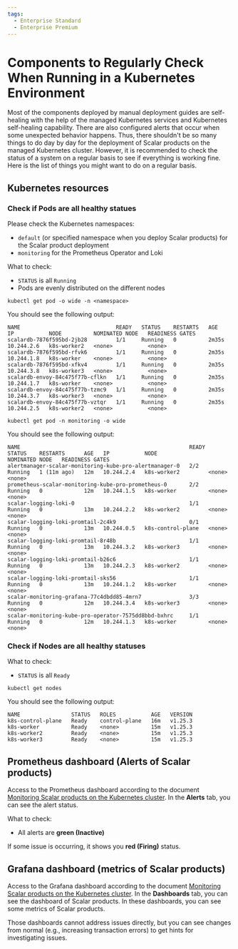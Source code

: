 ```yaml
---
tags:
  - Enterprise Standard
  - Enterprise Premium
---
```


# Components to Regularly Check When Running in a Kubernetes Environment

Most of the components deployed by manual deployment guides are self-healing with the help of the managed Kubernetes services and Kubernetes self-healing capability. There are also configured alerts that occur when some unexpected behavior happens. Thus, there shouldn't be so many things to do day by day for the deployment of Scalar products on the managed Kubernetes cluster. However, it is recommended to check the status of a system on a regular basis to see if everything is working fine. Here is the list of things you might want to do on a regular basis.

## Kubernetes resources

### Check if Pods are all healthy statues

Please check the Kubernetes namespaces:

* `default` (or specified namespace when you deploy Scalar products) for the Scalar product deployment
* `monitoring` for the Prometheus Operator and Loki

What to check:

* `STATUS` is all `Running`
* Pods are evenly distributed on the different nodes

```console
kubectl get pod -o wide -n <namespace>
```

You should see the following output:

```console
NAME                              READY   STATUS    RESTARTS   AGE     IP           NODE          NOMINATED NODE   READINESS GATES
scalardb-7876f595bd-2jb28         1/1     Running   0          2m35s   10.244.2.6   k8s-worker2   <none>           <none>
scalardb-7876f595bd-rfvk6         1/1     Running   0          2m35s   10.244.1.8   k8s-worker    <none>           <none>
scalardb-7876f595bd-xfkv4         1/1     Running   0          2m35s   10.244.3.8   k8s-worker3   <none>           <none>
scalardb-envoy-84c475f77b-cflkn   1/1     Running   0          2m35s   10.244.1.7   k8s-worker    <none>           <none>
scalardb-envoy-84c475f77b-tzmc9   1/1     Running   0          2m35s   10.244.3.7   k8s-worker3   <none>           <none>
scalardb-envoy-84c475f77b-vztqr   1/1     Running   0          2m35s   10.244.2.5   k8s-worker2   <none>           <none>
```

```console
kubectl get pod -n monitoring -o wide
```

You should see the following output:

```console
NAME                                                     READY   STATUS    RESTARTS      AGE   IP           NODE                NOMINATED NODE   READINESS GATES
alertmanager-scalar-monitoring-kube-pro-alertmanager-0   2/2     Running   1 (11m ago)   12m   10.244.2.4   k8s-worker2         <none>           <none>
prometheus-scalar-monitoring-kube-pro-prometheus-0       2/2     Running   0             12m   10.244.1.5   k8s-worker          <none>           <none>
scalar-logging-loki-0                                    1/1     Running   0             13m   10.244.2.2   k8s-worker2         <none>           <none>
scalar-logging-loki-promtail-2c4k9                       0/1     Running   0             13m   10.244.0.5   k8s-control-plane   <none>           <none>
scalar-logging-loki-promtail-8r48b                       1/1     Running   0             13m   10.244.3.2   k8s-worker3         <none>           <none>
scalar-logging-loki-promtail-b26c6                       1/1     Running   0             13m   10.244.2.3   k8s-worker2         <none>           <none>
scalar-logging-loki-promtail-sks56                       1/1     Running   0             13m   10.244.1.2   k8s-worker          <none>           <none>
scalar-monitoring-grafana-77c4dbdd85-4mrn7               3/3     Running   0             12m   10.244.3.4   k8s-worker3         <none>           <none>
scalar-monitoring-kube-pro-operator-7575dd8bbd-bxhrc     1/1     Running   0             12m   10.244.1.3   k8s-worker          <none>           <none>
```

### Check if Nodes are all healthy statuses

What to check:

* `STATUS` is all `Ready`

```console
kubectl get nodes
```

You should see the following output:

```console
NAME                STATUS   ROLES           AGE   VERSION
k8s-control-plane   Ready    control-plane   16m   v1.25.3
k8s-worker          Ready    <none>          15m   v1.25.3
k8s-worker2         Ready    <none>          15m   v1.25.3
k8s-worker3         Ready    <none>          15m   v1.25.3
```

## Prometheus dashboard (Alerts of Scalar products)

Access to the Prometheus dashboard according to the document [Monitoring Scalar products on the Kubernetes cluster](K8sMonitorGuide.mdx). In the **Alerts** tab, you can see the alert status.

What to check:

* All alerts are **green (Inactive)**

If some issue is occurring, it shows you **red (Firing)** status.

## Grafana dashboard (metrics of Scalar products)

Access to the Grafana dashboard according to the document [Monitoring Scalar products on the Kubernetes cluster](K8sMonitorGuide.mdx). In the **Dashboards** tab, you can see the dashboard of Scalar products. In these dashboards, you can see some metrics of Scalar products.

Those dashboards cannot address issues directly, but you can see changes from normal (e.g., increasing transaction errors) to get hints for investigating issues.
